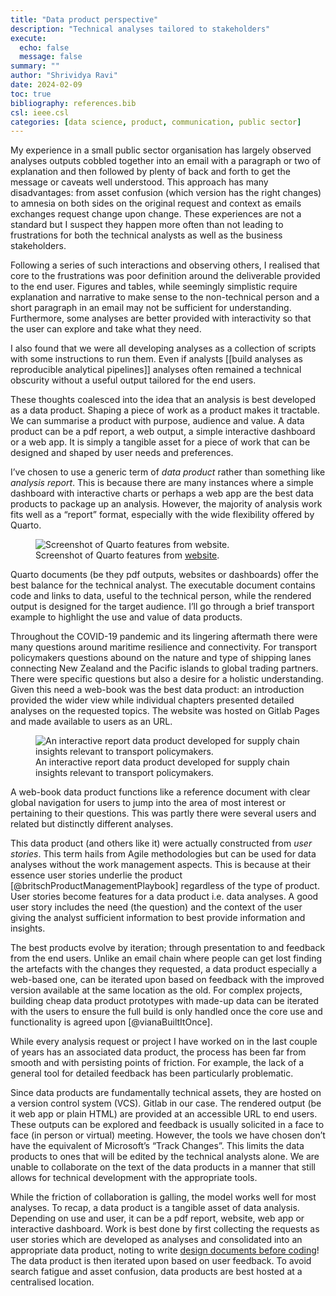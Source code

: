 ```yaml
---
title: "Data product perspective"
description: "Technical analyses tailored to stakeholders"
execute:
  echo: false
  message: false
summary: ""
author: "Shrividya Ravi"
date: 2024-02-09
toc: true
bibliography: references.bib
csl: ieee.csl
categories: [data science, product, communication, public sector]
---
```


My experience in a small public sector organisation has largely observed analyses outputs cobbled together into an email with a paragraph or two of explanation and then followed by plenty of back and forth to get the message or caveats well understood. This approach has many disadvantages: from asset confusion (which version has the right changes) to amnesia on both sides on the original request and context as emails exchanges request change upon change. These experiences are not a standard but I suspect they happen more often than not leading to frustrations for both the technical analysts as well as the business stakeholders.

Following a series of such interactions and observing others, I realised that core to the frustrations was poor definition around the deliverable provided to the end user. Figures and tables, while seemingly simplistic require explanation and narrative to make sense to the non-technical person and a short paragraph in an email may not be sufficient for understanding. Furthermore, some analyses are better provided with interactivity so that the user can explore and take what they need. 

I also found that we were all developing analyses as a collection of scripts with some instructions to run them. Even if analysts [[build analyses as reproducible analytical pipelines]] analyses often remained a technical obscurity without a useful output tailored for the end users. 

These thoughts coalesced into the idea that an analysis is best developed as a data product. Shaping a piece of work as a product makes it tractable. We can summarise a product with purpose, audience and value. A data product can be a pdf report, a web output, a simple interactive dashboard or a web app. It is simply a tangible asset for a piece of work that can be designed and shaped by user needs and preferences. 

I've chosen to use a generic term of *data product* rather than something like *analysis report*. This is because there are many instances where a simple dashboard with interactive charts or perhaps a web app are the best data products to package up an analysis. However, the majority of analysis work fits well as a "report" format, especially with the wide flexibility offered by Quarto.

![Screenshot of Quarto features from [website](https://quarto.org/).](Pasted image 20240119141647.png)

Quarto documents (be they pdf outputs, websites or dashboards) offer the best balance for the technical analyst. The executable document contains code and links to data, useful to the technical person, while the rendered output is designed for the target audience. I'll go through a brief transport example to highlight the use and value of data products. 

Throughout the COVID-19 pandemic and its lingering aftermath there were many questions around maritime resilience and connectivity. For transport policymakers questions abound on the nature and type of shipping lanes connecting New Zealand and the Pacific islands to global trading partners. There were specific questions but also a desire for a holistic understanding. Given this need a web-book was the best data product: an introduction provided the wider view while individual chapters presented detailed analyses on the requested topics. The website was hosted on Gitlab Pages and made available to users as an URL. 

![An interactive report data product developed for supply chain insights relevant to transport policymakers.](Pasted image 20240119143502.png)

A web-book data product functions like a reference document with clear global navigation for users to jump into the area of most interest or pertaining to their questions. This was partly there were several users and related but distinctly different analyses.  

This data product (and others like it) were actually constructed from *user stories*. This term hails from Agile methodologies but can be used for data analyses without the work management aspects. This is because at their essence user stories underlie the product [@britschProductManagementPlaybook] regardless of the type of product. User stories become features for a data product i.e. data analyses. A good user story includes the need (the question) and the context of the user giving the analyst sufficient information to best provide information and insights.

The best products evolve by iteration; through presentation to and feedback from the end users. Unlike an email chain where people can get lost finding the artefacts with the changes they requested, a data product especially a web-based one, can be iterated upon based on feedback with the improved version available at the same location as the old. 
For complex projects, building cheap data product prototypes with made-up data can be iterated with the users to ensure the full build is only handled once the core use and functionality is agreed upon [@vianaBuiltItOnce]. 

While every analysis request or project I have worked on in the last couple of years has an associated data product, the process has been far from smooth and with persisting points of friction. For example, the lack of a general tool for detailed feedback has been particularly problematic. 

Since data products are fundamentally technical assets, they are hosted on a version control system (VCS). Gitlab in our case. The rendered output (be it web app or plain HTML) are provided at an accessible URL to end users. These outputs can be explored and feedback is usually solicited in a face to face (in person or virtual) meeting. However, the tools we have chosen don't have the equivalent of Microsoft's "Track Changes". This limits the data products to ones that will be edited by the technical analysts alone. We are unable to collaborate on the text of the data products in a manner that still allows for technical development with the appropriate tools. 

While the friction of collaboration is galling, the model works well for most analyses. To recap, a data product is a tangible asset of data analysis. Depending on use and user, it can be a pdf report, website, web app or interactive dashboard. Work is best done by first collecting the requests as user stories which are developed as analyses and consolidated into an appropriate data product, noting to write [design documents before coding](../design-documents/index.qmd)! The data product is then iterated upon based on user feedback. To avoid search fatigue and asset confusion, data products are best hosted at a centralised location. 